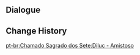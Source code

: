 {{Genius Invokation TCG Stage
|title        = Diluc: Friendly
|type         = Friendly Fracas
|group        = Invitation Board
|character    = Diluc
|requirement  = 1
|introduction = "Well, as we arranged previously..."<br>Hint: Diluc's deck is built around his Talent "Flowing Flame," which, with enough card support, allows him to use his Elemental Skill multiple times within a single Round.
|objective_1  = Achieve victory
|reward_1     = Lucky Coin*300
|objective_2  = Achieve victory within 6 Rounds
|reward_2     = Flowing Flame*1
|objective_3  = Win with less than 2 characters defeated
|reward_3     = Flowing Flame*1
|lineup       = Diluc;Xiangling;Razor
|action       = Flowing Flame;Witch's Scorching Hat;Crimson Witch of Flames;Elemental Resonance: Woven Flames;Elemental Resonance: Fervent Flames;Sacrificial Greatsword;Wolf's Gravestone;Parametric Transformer;Ellin;Jueyun Guoba;Timmie;The Bestest Travel Companion!;Knights of Favonius Library;Strategize;Starsigns;Flowing Flame;Witch's Scorching Hat;Crimson Witch of Flames;Elemental Resonance: Woven Flames;Elemental Resonance: Fervent Flames;Sacrificial Greatsword;Wolf's Gravestone;Parametric Transformer;Ellin;Jueyun Guoba;Timmie;The Bestest Travel Companion!;Knights of Favonius Library;Strategize;Starsigns
}}

==Dialogue==
{{Transclude|Genius Invokation TCG/Stage/Diluc|Friendly Fracas}}

==Change History==
{{Change History|3.3}}

[[pt-br:Chamado Sagrado dos Sete:Diluc - Amistoso]]